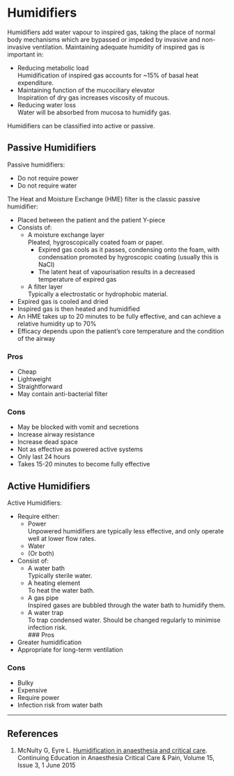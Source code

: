 # Humidifiers


Humidifiers add water vapour to inspired gas, taking the place of normal body mechanisms which are bypassed or impeded by invasive and non-invasive ventilation. Maintaining adequate humidity of inspired gas is important in:

* Reducing metabolic load\
Humidification of inspired gas accounts for ~15% of basal heat expenditure.
* Maintaining function of the mucociliary elevator\
Inspiration of dry gas increases viscosity of mucous.
* Reducing water loss\
Water will be absorbed from mucosa to humidify gas.

Humidifiers can be classified into active or passive.

## Passive Humidifiers

Passive humidifiers:

* Do not require power
* Do not require water

The Heat and Moisture Exchange (HME) filter is the classic passive humidifier:

* Placed between the patient and the patient Y-piece
* Consists of:
    * A moisture exchange layer\
    Pleated, hygroscopically coated foam or paper.
        * Expired gas cools as it passes, condensing onto the foam, with condensation promoted by hygroscopic coating (usually this is NaCl)
        * The latent heat of vapourisation results in a decreased temperature of expired gas\
    * A filter layer\
    Typically a electrostatic or hydrophobic material.
* Expired gas is cooled and dried
* Inspired gas is then heated and humidified
* An HME takes up to 20 minutes to be fully effective, and can achieve a relative humidity up to 70%
* Efficacy depends upon the patient's core temperature and the condition of the airway

### Pros

* Cheap
* Lightweight
* Straightforward
* May contain anti-bacterial filter


### Cons

* May be blocked with vomit and secretions
* Increase airway resistance
* Increase dead space
* Not as effective as powered active systems
* Only last 24 hours
* Takes 15-20 minutes to become fully effective


## Active Humidifiers

Active Humidifiers:

* Require either:
    * Power\
    Unpowered humidifiers are typically less effective, and only operate well at lower flow rates.
    * Water
    * (Or both)
* Consist of:
    * A water bath\
    Typically sterile water.
    * A heating element\
    To heat the water bath.
    * A gas pipe\
    Inspired gases are bubbled through the water bath to humidify them.
    * A water trap\
    To trap condensed water. Should be changed regularly to minimise infection risk.
  \
### Pros

* Greater humidification
* Appropriate for long-term ventilation

### Cons

* Bulky
* Expensive
* Require power
* Infection risk from water bath


---

## References

1. McNulty G, Eyre L. [Humidification in anaesthesia and critical care](https://academic.oup.com/bjaed/article/15/3/131/279283/Humidification-in-anaesthesia-and-critical-care). Continuing Education in Anaesthesia Critical Care & Pain, Volume 15, Issue 3, 1 June 2015